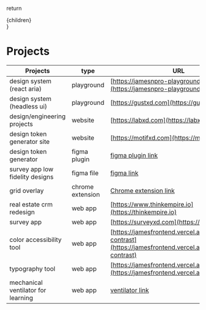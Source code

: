   return <div>{children}</div>
}

# Projects

| Projects                           | type             | URL                                                                                                                  |
| ---------------------------------- | ---------------- | -------------------------------------------------------------------------------------------------------------------- |
| design system (react aria)         | playground       | [https://jamesnpro-playground.vercel.app/](https://jamesnpro-playground.vercel.app/)                                 |
| design system (headless ui)        | playground       | [https://gustxd.com](https://gustxd.com)                                                                             |
| design/engineering projects        | website          | [https://labxd.com](https://labxd.com)                                                                               |
| design token generator site        | website          | [https://motifxd.com](https://motifxd.com)                                                                           |
| design token generator             | figma plugin     | [figma plugin link](https://www.figma.com/community/plugin/1176582292266618363/motifXD-Design-System-Generator)      |
| survey app low fidelity designs    | figma file       | [figma link](https://www.figma.com/file/o8zWaHSfm1tjgxgbElnbAJ/survey-prototype?node-id=0%3A1&t=7rMfJxPzidVPQJLg-1)  |
| grid overlay                       | chrome extension | [Chrome extension link](https://chrome.google.com/webstore/detail/msk-grid-overlay/lobppaabcohnidngcdoncoipifpfmpcg) |
| real estate crm redesign           | web app          | [https://www.thinkempire.io](https://thinkempire.io)                                                                 |
| survey app                         | web app          | [https://surveyxd.com](https://surveyxd.com)                                                                         |
| color accessibility tool           | web app          | [https://jamesfrontend.vercel.app/color-contrast](https://jamesfrontend.vercel.app/color-contrast)                   |
| typography tool                    | web app          | [https://jamesfrontend.vercel.app/typography/](https://jamesfrontend.vercel.app/typography/)                         |
| mechanical ventilator for learning | web app          | [ventilator link](https://wvpioneers.github.io/one/)                                                                 |
